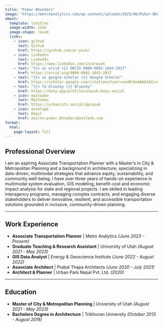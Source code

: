 ```yaml
---
title: "Pukar Bhandari"
image: "https://metroanalytics.com/wp-content/uploads/2023/06/Pukar-Bhandari-Headshot-1-768x768.png"
about:
  template: trestles
  image-width: 12em
  image-shape: round
  links:
    - icon: github
      text: Github
      href: https://github.com/ar-puuk/
    - icon: linkedin
      text: LinkedIn
      href: https://www.linkedin.com/in/arpuuk
    - text: "{{< ai orcid >}} ORCID 0000-0002-1043-2937"
      href: https://orcid.org/0000-0002-1043-2937
    - text: "{{< ai google-scholar >}} Google Scholar"
      href: https://scholar.google.com/citations?user=vnwRlAsAAAAJ&hl=en
    - text: "{{< fa bluesky >}} Bluesky"
      href: https://bsky.app/profile/arpuuk.bsky.social
    - icon: mastodon
      text: Mastodon
      href: https://urbanists.social/@arpuuk
    - icon: envelope
      text: Email
      href: mailto:pukar.bhnadari@outlook.com
format:
  html:
    page-layout: full
---
```


:::{#main-content}

## Professional Overview

I am an aspiring Associate Transportation Planner with a Master’s in City & Metropolitan Planning and a background in architecture, specializing in data-driven, multimodal strategies that advance equity, sustainability, and community well-being. I have over three years of hands-on experience in multimodal system evaluation, GIS modeling, benefit-cost and economic impact analysis for state and regional projects. I am skilled in leading interagency programs, managing complex contracts, and engaging diverse stakeholders to deliver innovative, resilient, and accessible transportation solutions grounded in inclusive, community-driven planning.

-----

## Work Experience

 - **Associate Transportation Planner** [| Metro Analytics *(June 2023 - Present)*]{.gray}
 - **Graduate Teaching & Research Assistant** [| University of Utah *(August 2021 - May 2023)*]{.gray}
 - **GIS Data Analyst** [| Energy & Geoscience Institute *(June 2022 - August 2022)*]{.gray}
 - **Associate Architect** [| Prabal Thapa Architects *(June 2020 - July 2021)*]{.gray}
 - **Architect & Planner** [| Urban Park Nepal Pvt. Ltd. *(2020)*]{.gray}

-----

## Education

 - **Master of City & Metropolitan Planning** [| University of Utah *(August 2021 - May 2023)*]{.gray}
 - **Bachelors Degree in Architecture** [| Tribhuvan University *(October 2013 - August 2018)*]{.gray}

:::
